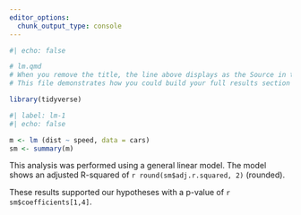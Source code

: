 ```yaml
---
editor_options: 
  chunk_output_type: console
---
```



```r
#| echo: false

# lm.qmd 
# When you remove the title, the line above displays as the Source in the index.html)
# This file demonstrates how you could build your full results section as one notebook and then import it into index.qmd.  JJC does not think this is the best option but saving as an alternative for now

library(tidyverse)
```

```r
#| label: lm-1
#| echo: false

m <- lm (dist ~ speed, data = cars)
sm <- summary(m)
```


This analysis was performed using a general linear model. The model shows an adjusted R-squared of `r round(sm$adj.r.squared, 2)` (rounded). 

These results supported our hypotheses with a p-value of `r sm$coefficients[1,4]`.

